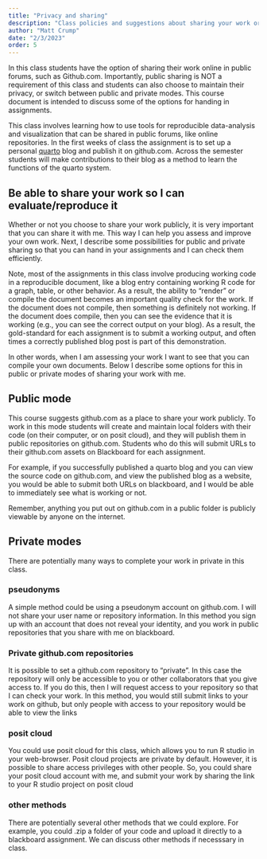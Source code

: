 ```yaml
---
title: "Privacy and sharing"
description: "Class policies and suggestions about sharing your work or keeping it private"
author: "Matt Crump"
date: "2/3/2023"
order: 5
---
```


In this class students have the option of sharing their work online in public forums, such as Github.com. Importantly, public sharing is NOT a requirement of this class and students can also choose to maintain their privacy, or switch between public and private modes. This course document is intended to discuss some of the options for handing in assignments. 

This class involves learning how to use tools for reproducible data-analysis and visualization that can be shared in public forums, like online repositories. In the first weeks of class the assignment is to set up a personal [quarto](https://quarto.org) blog and publish it on github.com. Across the semester students will make contributions to their blog as a method to learn the functions of the quarto system.

## Be able to share your work so I can evaluate/reproduce it

Whether or not you choose to share your work publicly, it is very important that you can share it with me. This way I can help you assess and improve your own work. Next, I describe some possibilities for public and private sharing so that you can hand in your assignments and I can check them efficiently. 

Note, most of the assignments in this class involve producing working code in a reproducible document, like a blog entry containing working R code for a graph, table, or other behavior. As a result, the ability to "render" or compile the document becomes an important quality check for the work. If the document does not compile, then something is definitely not working. If the document does compile, then you can see the evidence that it is working (e.g., you can see the correct output on your blog). As a result, the gold-standard for each assignment is to submit a working output, and often times a correctly published blog post is part of this demonstration.

In other words, when I am assessing your work I want to see that you can compile your own documents. Below I describe some options for this in public or private modes of sharing your work with me.

## Public mode

This course suggests github.com as a place to share your work publicly. To work in this mode students will create and maintain local folders with their code (on their computer, or on posit cloud), and they will publish them in public repositories on github.com. Students who do this will submit URLs to their github.com assets on Blackboard for each assignment.

For example, if you successfully published a quarto blog and you can view the source code on github.com, and view the published blog as a website, you would be able to submit both URLs on blackboard, and I would be able to immediately see what is working or not.

Remember, anything you put out on github.com in a public folder is publicly viewable by anyone on the internet.

## Private modes

There are potentially many ways to complete your work in private in this class.

### pseudonyms

A simple method could be using a pseudonym account on github.com. I will not share your user name or repository information. In this method you sign up with an account that does not reveal your identity, and you work in public repositories that you share with me on blackboard. 

### Private github.com repositories

It is possible to set a github.com repository to "private". In this case the repository will only be accessible to you or other collaborators that you give access to. If you do this, then I will request access to your repository so that I can check your work. In this method, you would still submit links to your work on github, but only people with access to your repository would be able to view the links

### posit cloud

You could use posit cloud for this class, which allows you to run R studio in your web-browser. Posit cloud projects are private by default. However, it is possible to share access privileges with other people. So, you could share your posit cloud account with me, and submit your work by sharing the link to your R studio project on posit cloud

### other methods

There are potentially several other methods that we could explore. For example, you could .zip a folder of your code and upload it directly to a blackboard assignment. We can discuss other methods if necesssary in class. 









